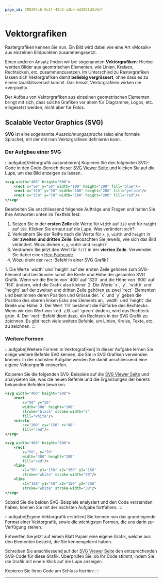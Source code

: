 ```yaml
---
page_id: 78029fc6-9b1f-42d3-a2be-dd2021d2a9d4
---
```



# Vektorgrafiken
Rastergrafiken kennen Sie nun. Ein Bild wird dabei wie eine Art «Mosaik» aus einzelnen Bildpunkten zusammengesetzt.

Einen anderen Ansatz finden wir bei sogenannten **Vektorgrafiken**: Hierbei werden Bilder aus geomtrischen Elementen, wie Linien, Kreisen, Rechtecken, etc. zusammenzusetzen. Im Unterschied zu Rastergrafiken lassen sich Vektorgrafiken damit **beliebig vergrössert**, ohne dass es zu einem Qualitätsverlust kommt. Das heisst, Vektorgrafiken wirken nie «verpixelt».

Der Aufbau von Vektorgrafiken aus einzelnen geometrischen Elementen bringt mit sich, dass solche Grafiken vor allem für Diagramme, Logos, etc. eingesetzt werden, nicht aber für Fotos.

## Scalable Vector Graphics (SVG)
**SVG** ist eine sogenannte _Auszeichnungssprache_ (also eine formale Sprache), mit der mit man Vektorgrafiken definieren kann.

### Der Aufgbau einer SVG
:::aufgabe[Vektorgrafik ausprobieren]
<TaskState id="a35c7380-effa-401b-a1f3-ae2f6808ee45" />
Kopieren Sie den folgenden SVG-Code in den Code-Bereich dieser [SVG Viewer Seite](https://www.rapidtables.com/web/tools/svg-viewer-editor.html) und klicken Sie auf die Lupe, um das Bild anzeigen zu lassen.

```svg
<svg width="400" height="600">
    <rect x="50" y="50" width="100" height="200" fill="blue"/>
    <rect x="150" y="50" width="100" height="200" fill="yellow"/>
    <rect x="250" y="50" width="100" height="200" fill="red"/>
</svg>
```

Bearbeiten Sie anschliessend folgende Aufträge und Fragen und halten Sie Ihre Antworten unten im Textfeld fest:
1. Setzen Sie in der **ersten Zeile** die Werte für `width` auf `320` und für `height` auf `150`. Klicken Sie erneut auf die Lupe. Was verändert sich?
2. Verkleinern Sie der Reihe nach die Werte für `x`, `y`, `width` und `height` in der **zweiten und dritten Zeile**. Beobachten Sie jeweils, wie sich das Bild verändert. Wozu dienen `x`, `y`, `width` und `height`?
3. Verändern Sie jetzt den Wert für `fill` in der **vierten Zeile**. Verwenden Sie dabei einen [Hex-Farbcode](Farben#hex-farbcodes).
4. Wozu dient der `rect`-Befehl in einer SVG Grafik?

<QuillV2 id="e477daba-193c-4ade-9d7f-d46fffb02fd3" />

<Solution id="ab443472-4bdb-4fca-9964-018d8bacaccb">
1. Die Werte `width` und `height` auf der ersten Zeile gehören zum SVG-Element und bestimmen somit die Breite und Höhe der gesamten SVG Grafik. Wenn wir die Breite von `400` auf `320` und die Höhe von `600` auf `150` ändern, wird die Grafik also kleiner.
2. Die Werte `x`, `y`, `width` und `height` auf der zweiten und dritten Zeile gehören zu zwei `rect`-Elementen und bestimmen deren Position und Grösse der. `x` und `y` geben die Position des oberen linken Ecks des Elements an, `width` und `height` die Breite und Höhe.
3. Der Wert `fill` bestimmt die Füllfarbe des Rechtecks. Wenn wir den Wert von `red` z.B. auf `green` ändern, wird das Rechteck grün.
4. Der `rect`-Befehl dient dazu, ein Rechteck in der SVG Grafik zu zeichnen. Es gibt noch viele weitere Befehle, um Linien, Kreise, Texte, etc. zu zeichnen.
</Solution>
:::

### Weitere Formen
:::aufgabe[Weitere Formen in Vektorgrafiken]
<TaskState id="9431ef84-ca1b-4f8f-9e71-d3dfdc286682" />
In dieser Aufgabe lernen Sie einige weitere Befehle SVG kennen, die Sie in SVG Grafiken verwenden können. In der nächsten Aufgabe werden Sie damit anschliessend eine eigene Vektorgrafik entwerfen.

Koiperen Sie die folgenden SVG-Beispiele auf die [SVG Viewer Seite](https://www.rapidtables.com/web/tools/svg-viewer-editor.html) und analysieren Sie, was die neuen Befehle und die Ergänzungen der bereits bekannten Befehlen bewirken.

```svg
<svg width="400" height="600">
    <rect
        x="50" y="50"
        width="300" height="200"
        stroke="black" stroke-width="5"
        fill="white"/>
    <circle
        cx="200" cy="150" r="60"
        fill="red"/>
</svg>
```

```svg
<svg width="400" height="600">
    <rect
        x="50", y="50"
        width="300" height="200"
        fill="red"/>
    <line
        x1="50" y1="150" x2="350" y2="150"
        stroke="white" stroke-width="30"/>
    <line
        x1="150" y1="50" x2="150" y2="250"
        stroke="white" stroke-width="30"/> 
</svg>
```

Sobald Sie die beiden SVG-Beispiele analysiert und den Code verstanden haben, können Sie mit der nächsten Aufgabe fortfahren.
:::

:::aufgabe[Eigene Vektorgrafik erstellen]
<TaskState id="51ae1c5a-63d6-4e85-b228-f91a34736e23" />
Sie kennen nun das grundlegende Format einer Vektorgrafik, sowie die wichtigsten Formen, die uns darin zur Verfügung stehen.

Entwerfen Sie jetzt auf einem Blatt Papier eine eigene Grafik, welche aus den Elementen besteht, die Sie kennengelernt haben.

Schreiben Sie anschliessend auf der [SVG Viewer Seite](https://www.rapidtables.com/web/tools/svg-viewer-editor.html) den entsprechenden SVG-Code für diese Grafik. Überprüfen Sie, ob Ihr Code stimmt, indem Sie die Grafik mit einem Klick auf die Lupe anzeigen.

Kopieren Sie Ihren Code am Schluss hierhin:
<QuillV2 id="8ec25060-0607-453f-9c9f-58e5f74634b8" />
:::

---